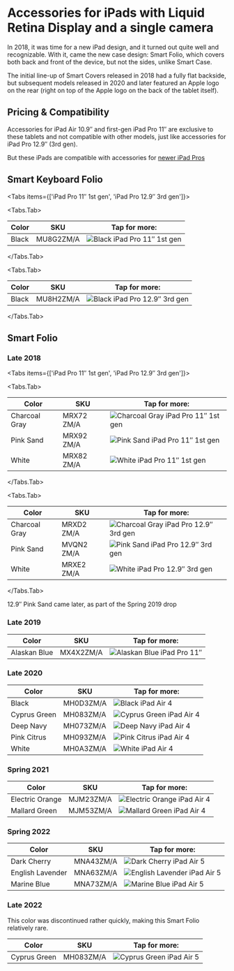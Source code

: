 
# Accessories for iPads with Liquid Retina Display and a single camera

In 2018, it was time for a new iPad design, and it turned out quite well and recognizable. With it, came the new case design: Smart Folio, which covers both back and front of the device, but not the sides, unlike Smart Case.

The initial line-up of Smart Covers released in 2018 had a fully flat backside, but subsequent models released in 2020 and later featured an Apple logo on the rear (right on top of the Apple logo on the back of the tablet itself).

## Pricing & Compatibility

Accessories for iPad Air 10.9″ and first-gen iPad Pro 11″ are exclusive to these tablets and not compatible with other models, just like accessories for iPad Pro 12.9″ (3rd gen).

But these iPads are compatible with accessories for [newer iPad Pros](latest-ipad/ipad_pro4)

## Smart Keyboard Folio

<Tabs
  items={['iPad Pro 11″ 1st gen', 'iPad Pro 12.9″ 3rd gen']}>

<Tabs.Tab>

| Color | SKU | Tap for more: |
| --- | --- | --- |
| Black | MU8G2<wbr/>ZM/A | <Link href="/latest-ipad/ipad_pro2/MU8G2"><img src="https://cloudfront.everycase.org/everypreview/MU8G2.webp" alt="Black iPad Pro 11″ 1st gen"/></Link> |

</Tabs.Tab>

<Tabs.Tab>

| Color | SKU | Tap for more: |
| --- | --- | --- |
| Black | MU8H2<wbr/>ZM/A | <Link href="/latest-ipad/ipad_pro2/MU8H2"><img src="https://cloudfront.everycase.org/everypreview/MU8H2.webp" alt="Black iPad Pro 12.9″ 3rd gen"/></Link> |

</Tabs.Tab>
</Tabs>

## Smart Folio

### Late 2018

<Tabs
  items={['iPad Pro 11″ 1st gen', 'iPad Pro 12.9″ 3rd gen']}>

<Tabs.Tab>

| Color | SKU | Tap for more: |
| --- | --- | --- |
| Charcoal Gray | MRX72<wbr/>ZM/A | <Link href="/latest-ipad/ipad_pro2/MRX72"><img src="https://cloudfront.everycase.org/everypreview/MRX72.webp" alt="Charcoal Gray iPad Pro 11″ 1st gen"/></Link> |
| Pink Sand | MRX92<wbr/>ZM/A | <Link href="/latest-ipad/ipad_pro2/MRX92"><img src="https://cloudfront.everycase.org/everypreview/MRX92.webp" alt="Pink Sand iPad Pro 11″ 1st gen"/></Link> |
| White | MRX82<wbr/>ZM/A | <Link href="/latest-ipad/ipad_pro2/MRX82"><img src="https://cloudfront.everycase.org/everypreview/MRX82.webp" alt="White iPad Pro 11″ 1st gen"/></Link> |

</Tabs.Tab>

<Tabs.Tab>

| Color | SKU | Tap for more: |
| --- | --- | --- |
| Charcoal Gray | MRXD2<wbr/>ZM/A | <Link href="/latest-ipad/ipad_pro2/MRXD2"><img src="https://cloudfront.everycase.org/everypreview/MRXD2.webp" alt="Charcoal Gray iPad Pro 12.9″ 3rd gen"/></Link> |
| Pink Sand | MVQN2<wbr/>ZM/A | <Link href="/latest-ipad/ipad_pro2/MVQN2"><img src="https://cloudfront.everycase.org/everypreview/MVQN2.webp" alt="Pink Sand iPad Pro 12.9″ 3rd gen"/></Link> |
| White | MRXE2<wbr/>ZM/A | <Link href="/latest-ipad/ipad_pro2/MRXE2"><img src="https://cloudfront.everycase.org/everypreview/MRXE2.webp" alt="White iPad Pro 12.9″ 3rd gen"/></Link> |

</Tabs.Tab>
</Tabs>

12.9″ Pink Sand came later, as part of the Spring 2019 drop

### Late 2019

| Color | SKU | Tap for more: |
| --- | --- | --- |
| Alaskan Blue | MX4X2<wbr/>ZM/A | <Link href="/latest-ipad/ipad_pro2/MX4X2"><img src="https://cloudfront.everycase.org/everypreview/MX4X2.webp" alt="Alaskan Blue iPad Pro 11″"/></Link> |

### Late 2020

| Color | SKU | Tap for more: |
| --- | --- | --- |
| Black | MH0D3<wbr/>ZM/A | <Link href="/latest-ipad/ipad_pro2/MH0D3"><img src="https://cloudfront.everycase.org/everypreview/MH0D3.webp" alt="Black iPad Air 4"/></Link> |
| Cyprus Green | MH083<wbr/>ZM/A | <Link href="/latest-ipad/ipad_pro2/MH083"><img src="https://cloudfront.everycase.org/everypreview/MH083.webp" alt="Cyprus Green iPad Air 4"/></Link> |
| Deep Navy | MH073<wbr/>ZM/A | <Link href="/latest-ipad/ipad_pro2/MH073"><img src="https://cloudfront.everycase.org/everypreview/MH073.webp" alt="Deep Navy iPad Air 4"/></Link> |
| Pink Citrus | MH093<wbr/>ZM/A | <Link href="/latest-ipad/ipad_pro2/MH093"><img src="https://cloudfront.everycase.org/everypreview/MH093.webp" alt="Pink Citrus iPad Air 4"/></Link> |
| White | MH0A3<wbr/>ZM/A | <Link href="/latest-ipad/ipad_pro2/MH0A3"><img src="https://cloudfront.everycase.org/everypreview/MH0A3.webp" alt="White iPad Air 4"/></Link> |

### Spring 2021

| Color | SKU | Tap for more: |
| --- | --- | --- |
| Electric Orange | MJM23<wbr/>ZM/A | <Link href="/latest-ipad/ipad_pro2/MJM23"><img src="https://cloudfront.everycase.org/everypreview/MJM23.webp" alt="Electric Orange iPad Air 4"/></Link> |
| Mallard Green | MJM53<wbr/>ZM/A | <Link href="/latest-ipad/ipad_pro2/MJM53"><img src="https://cloudfront.everycase.org/everypreview/MJM53.webp" alt="Mallard Green iPad Air 4"/></Link> |

### Spring 2022

| Color | SKU | Tap for more: |
| --- | --- | --- |
| Dark Cherry | MNA43<wbr/>ZM/A | <Link href="/latest-ipad/ipad_pro2/MNA43"><img src="https://cloudfront.everycase.org/everypreview/MNA43.webp" alt="Dark Cherry iPad Air 5"/></Link> |
| English Lavender | MNA63<wbr/>ZM/A | <Link href="/latest-ipad/ipad_pro2/MNA63"><img src="https://cloudfront.everycase.org/everypreview/MNA63.webp" alt="English Lavender iPad Air 5"/></Link> |
| Marine Blue | MNA73<wbr/>ZM/A | <Link href="/latest-ipad/ipad_pro2/MNA73"><img src="https://cloudfront.everycase.org/everypreview/MNA73.webp" alt="Marine Blue iPad Air 5"/></Link> |

### Late 2022

This color was discontinued rather quickly, making this Smart Folio relatively rare.

| Color | SKU | Tap for more: |
| --- | --- | --- |
| Cyprus Green | MH083<wbr/>ZM/A | <Link href="/latest-ipad/ipad_pro2/MH083"><img src="https://cloudfront.everycase.org/everypreview/MH083.webp" alt="Cyprus Green iPad Air 5"/></Link> |